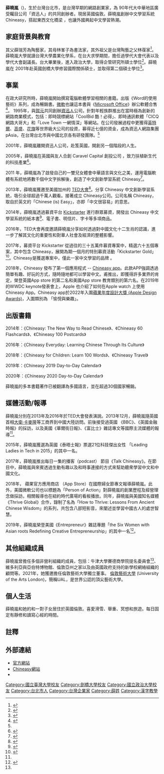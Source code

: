 {{refimprove|time=2020-03-09T19:22:16+00:00}}
'''薛曉嵐'''（{{lang-en|Shaolan Hsueh}})，生於台灣台北市，是台灣早期的網路創業家，為 90年代大中華地區廣受矚目公司「資迅人」的共同創辦者。現居英國倫敦。薛曉嵐創辦中文學習系統 Chineasy，搭起東西文化橋梁 ，也讓外國興起中文學習熱潮。

==家庭背景與教育==
其父薛瑞芳為陶藝家，其母林峯子為書法家，其外祖父是台灣陶藝之父林葆家<ref>{{cite news |author1=Cheung, Rachel |title=Why a female tech entrepreneur invented a new way to learn Chinese |url=https://www.scmp.com/lifestyle/article/2180970/why-female-tech-entrepreneur-invented-new-way-learn-chinese |work=South China Morning Post |date=2019-01-07}}</ref>。薛曉嵐大學就讀台灣大學農業化學系，在台大求學期間，擔任過學代大會代表以及學代大會副議長。台大畢業後，進入政治大學，取得企管研究所碩士學位<ref name="ft.com">{{cite news |author1=Charlotte Clarke |title=Women in Business – Shaolan Hsueh, MBA graduate |url=https://www.ft.com/cms/s/2/db620a78-4a55-11e4-b8bc-00144feab7de.html#axzz3SNZeLFmw |accessdate=2021-05-21 |work=Financial Times |date=2014-10-06}}</ref>。薛曉嵐在 2001年赴英國劍橋大學修習國際關係碩士，並取得第二個碩士學位<ref name="搭起東西文化橋梁">{{cite news |author1=張彥文 |title=搭起東西文化橋梁 薛曉嵐樂當中文代言人 |url=https://www.gvm.com.tw/article/43987 |accessdate=2021-05-21 |work=遠見雜誌 |date=2018-04-25}}</ref>。 

==事業==
在政大研究所時，薛曉嵐開始撰寫電腦軟體學習相關的書籍。出版《Word的使用藝術》系列，成為暢銷書。[[微軟|微軟]]也讓這本書與《[[Microsoft_Office|Microsoft Office]]》辦公軟體合售<ref>{{cite news |author1=Murphy, Siobhan |title=How Chineasy inventor ShaoLan Hsueh used beautiful design to decode Mandarin and Cantonese |url=https://metro.co.uk/2014/03/13/how-chineasy-inventor-shaolan-hsueh-used-beautiful-design-to-decode-mandarin-and-cantonese-4544739/ |accessdate=2021-05-21 |work=Metro |date=2014-03-13}}</ref>。
1995年，與[[賀元|賀元]]共同創辦[[資迅人|資迅人]]公司，針對年輕族群推出在當時極為創新的網路商業模式，包括：即時競標網站「CoolBid 酷！必得」、即時通訊軟體「CICQ 網路大哥大」和「Love Town 一網情深」等網站。在公司發展過程中更獲得[[英特爾|英特爾]]、[[高盛|高盛]]、[[花旗|花旗]]等世界級大公司的投資，募得近七億的資金，成為資迅人網路集團 pAsia，在台灣台北市與中國北京各有研發團隊。<ref name="ft.com"/>

2001年，薛曉嵐離開資迅人公司，赴笈英國，開創另一個階段的人生。</p>
2005年，薛曉嵐在英國與友人合創 Caravel Capital 創投公司 ，致力扶植新生代的科技產業<ref>{{cite web |title=Company Information for CARAVEL CAPITAL LLP |url=http://www.datalog.co.uk/browse/detail.php/CompanyNumber/OC316753/CompanyName/CARAVEL+CAPITAL+LLP |website=Datalog |publisher=Market Footprint Ltd}}</ref>。</p>
2011 年，薛曉嵐為了啟發自己的一雙兒女體會中華語言與文化之美，運用電腦軟體有系統地將數千個中文字拆解後，創造了中文創新學習系統 Chineasy<ref>{{cite news |author1=Gillian Orr |title=hineasy: Ingenious image-led dictionary is making learning Mandarin Chinese simpler |url=https://www.independent.co.uk/arts-entertainment/books/features/chineasy-ingenious-image-led-dictionary-making-learning-mandarin-chinese-simpler-9217484.html |accessdate=2021-05-21 |work=Independent |date=2014-03-30}}</ref>。</p>
2013年，薛曉嵐獲邀至美國加州的 [[TED大會|TED大會]]<ref>{{cite news|title=台裔女 創圖像中文教老外|url=http://www.appledaily.com.tw/appledaily/article/international/20130428/34982338/|author=莊蕙嘉|newspaper=蘋果日報|date=2013-04-02|accessdate=2015-08-03|archive-date=2015-09-24|archive-url=https://web.archive.org/web/20150924115903/http://www.appledaily.com.tw/appledaily/article/international/20130428/34982338/|dead-url=no}}</ref>。分享 Chineasy 中文創新學習系統，吸引全球超過千萬人觀看。接著成立 Chineasy公司。公司名稱 Chineasy，取自於英文的「Chinese (is) Easy」，亦即「中文很容易」的意思。</p>
2014年，薛曉嵐透過募資平台 [[Kickstarter|Kickstarter]] 進行群眾募資，開發出 Chineasy 中文學習系統的紙本書<ref>{{cite news|author1=陳芷鈴|title=昔日台灣網路圈名人薛曉嵐再創佳績，新創Chineasy摘設計大獎|url=http://www.bnext.com.tw/article/view/id/31165|accessdate=2016-07-08|agency=數位時代|date=2014-02-21|archive-date=2016-05-27|archive-url=https://web.archive.org/web/20160527112637/http://www.bnext.com.tw/article/view/id/31165|dead-url=no}}</ref>、電子書、明信片、字卡等多項商品。</p>
2016年，TED大會再度邀請薛曉嵐分享如何透過對中國文化十二生肖的認識，進一步了解其文化的重要性和對華人社會及經濟的整體影響。</p>
2017年，募資平台 Kickstarter 從過往的三十五萬件募資專案中，精選六十五個專案，其中包含 Chineasy，展開為期一個月的特別募資活動「Kickstarter Gold」<ref>{{cite news |author1=Alice Yang |title=台灣「科技俠女」英倫創業，引爆時尚中文熱──專訪Chineasy創辦人薛曉嵐：「懷抱信念、放眼全球，方為成功之道」 |url=https://crossing.cw.com.tw/article/8257 |accessdate=2021-05-21 |work=天下雜誌 |date=2017-07-07}}</ref>。Chineasy是獲選專案中，僅此一家中文學習的品牌 。</p>

2018年，Chineasy 發布了第一個應用程式 -- [https://chineasy.com/ Chineasy app]。此款APP強調透過簡單有趣、好玩的方式，隨時隨地都可以學習中文。甫推出，即獲得許多業界的肯定，榮登英國App store 的第二名和美國App store 教育類別的第六名。在2019年的WWDC keynote發表會上，Apple 也介紹了如何在Apple watch 上使用 Chineasy App。Chineasy app於2022年入圍[https://developer.apple.com/design/awards/ 蘋果年度設計大獎 (Apple Design Awards)]，入圍類別為 「愉悅與樂趣」。</p>

==出版書籍==
2014年：《Chineasy: The New Way to Read Chinese》、《Chineasy 60 Flashcards》、《Chineasy 100 Postcards》</p>
2016年：《Chineasy Everyday: Learning Chinese Through Its Culture》</p>
2018年：《Chineasy for Children: Learn 100 Words》、《Chineasy Travel》</p>
2019年：《Chineasy 2019 Day-to-Day Calendar》</p>
2020年：《Chineasy 2020 Day-to-Day Calendar》</p>
薛曉嵐的多本書籍著作已被翻譯為多國語言，並在超過30個國家暢銷。

==媒體活動/報導==
薛曉嵐分別在2013年及2016年於TED大會發表演說。2013年12月，薛曉嵐隨英國首相[[大衛·卡麥隆|大衛·卡麥隆]]等工商界到中國大陸訪問。前後接受過英國 《BBC》、《英國金融時報》的採訪，以及美國《華爾街日報》、《富比士》雜誌專文等國際主流媒體的報導<ref name="搭起東西文化橋梁"/>。</p>
2015年，薛曉嵐獲選為英國《泰晤士報》票選21位科技傑出女性 「Leading Ladies in Tech in 2015」的其中一名。</p>
2017年，薛曉嵐推出每日一集的播客（podcast） 節目《Talk Chineasy》。在節目中，薛曉嵐與來賓透過生動有趣以及和時事連接的方式來幫助聽衆學習中文和中國文化。</p>
2018年， 蘋果官方應用商店 （App Store）在國際婦女節專文報導薛曉嵐。此外，美國微軟公司也以標題為「Person of Action」對薛曉嵐的創業歷程及經營理念做採訪，相關報導也在紐約時代廣場的看板播放。同年，薛曉嵐與美國知名媒體《Thrive Global》合作，錄制了名為「How to Thrive: Lessons From Ancient Chinese Wisdom」的系列，共包含八部短影音，來闡述並學習中國古人的處世智慧。</p>
2019年，薛曉嵐榮登美國《Entrepreneur》雜誌專題「the Six Women with Asian roots Redefining Creative Entrepreneurship」的其中一名<ref>{{cite news |author1=Pooja Singh |title=Meet Six Women with Asian Roots who are Redefining Creative Entrepreneurship |url=https://www.entrepreneur.com/slideshow/330223 |accessdate=2021-05-21 |work=Entrepreneur |date=2019-05-15}}</ref>。</p>

==其他組織成員==
薛曉嵐曾擔任多個非營利組織的成員，包括：牛津大學賽德商學院提名委員會<ref name="搭起東西文化橋梁"/>、維多利亞與亞伯特博物館、倫敦亞州之家以及由英國政府支持的新學校網絡組織的顧問等。2021年，她獲邀擔任倫敦藝術大學獨立董事。 [[倫敦藝術大學|倫敦藝術大學]] (University of the Arts London)，簡稱UAL，是世界公認的頂尖藝術大學。

==個人生活==
薛曉嵐和她的和一對子女居住於英國倫敦。喜愛滑雪、舉重、冥想和旅遊。每日固定有靜修和讀寫心經的時間。

==註釋==
{{reflist}}

==外部連結==
* [http://shaolan.com/ 官方網站] {{Wayback|url=http://shaolan.com/ |date=20160816222348 }}
* [http://chineasy.com/ Chineasy網站] {{Wayback|url=http://chineasy.com/ |date=20130429080551 }}
* {{TED speaker|shaolan_hsueh|ShaoLan Hsueh}}
{{DEFAULTSORT: Hsueh, Shaolan}}
[[Category:國立臺灣大學校友|Category:國立臺灣大學校友]]
[[Category:劍橋大學校友|Category:劍橋大學校友]]
[[Category:國立政治大學校友|Category:國立政治大學校友]]
[[Category:台北市人|Category:台北市人]]
[[Category:台灣企業家|Category:台灣企業家]]
[[Category:薛姓|Category:薛姓]]
[[Category:漢字教學|Category:漢字教學]]
